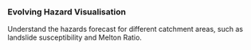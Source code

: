 ### Evolving Hazard Visualisation

Understand the hazards forecast for different catchment areas, such as landslide susceptibility and Melton Ratio.